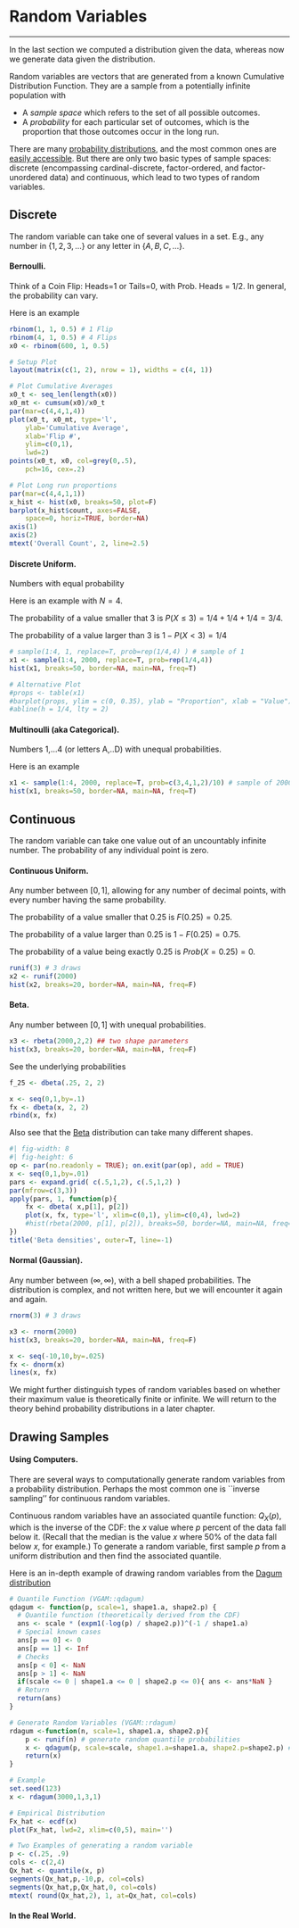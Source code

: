 
# Random Variables
***

In the last section we computed a distribution given the data, whereas now we generate data given the distribution.

Random variables are vectors that are generated from a known Cumulative Distribution Function. They are a sample from a potentially infinite population with

* A *sample space* which refers to the set of all possible outcomes.
* A *probability* for each particular set of outcomes, which is the proportion that those outcomes occur in the long run.


There are many [probability distributions](https://en.wikipedia.org/wiki/List_of_probability_distributions), and the most common ones are [easily accessible](https://stat.ethz.ch/R-manual/R-devel/library/stats/html/Distributions.html). But there are only two basic types of sample spaces: discrete (encompassing cardinal-discrete, factor-ordered, and factor-unordered data) and continuous, which lead to two types of random variables.


## Discrete
The random variable can take one of several values in a set. E.g., any number in $\{1,2,3,...\}$ or any letter in $\{A,B,C,...\}$.

#### **Bernoulli**. {-}
Think of a Coin Flip: Heads=1 or Tails=0, with Prob. Heads = 1/2. In general, the probability can vary.

\begin{eqnarray}
X &\in& \{0,1\} \\
Prob(X=0) &=& p \\
Prob(X=1) &=& 1-p.
\end{eqnarray}

Here is an example

```r
rbinom(1, 1, 0.5) # 1 Flip
rbinom(4, 1, 0.5) # 4 Flips
x0 <- rbinom(600, 1, 0.5)

# Setup Plot
layout(matrix(c(1, 2), nrow = 1), widths = c(4, 1))

# Plot Cumulative Averages
x0_t <- seq_len(length(x0))
x0_mt <- cumsum(x0)/x0_t
par(mar=c(4,4,1,4))
plot(x0_t, x0_mt, type='l',
    ylab='Cumulative Average',
    xlab='Flip #', 
    ylim=c(0,1), 
    lwd=2)
points(x0_t, x0, col=grey(0,.5),
    pch=16, cex=.2)

# Plot Long run proportions
par(mar=c(4,4,1,1))
x_hist <- hist(x0, breaks=50, plot=F)
barplot(x_hist$count, axes=FALSE,
    space=0, horiz=TRUE, border=NA)
axis(1)
axis(2)
mtext('Overall Count', 2, line=2.5)
```

#### **Discrete Uniform**. {-}
Numbers with equal probability
\begin{eqnarray}
X &\in& \{1,...N\} \\
Prob(X=1) &=& Prob(X=2) = ... = Prob(X=N) = 1/N.
\end{eqnarray}

Here is an example with  $N=4$. 

The probability of a value smaller that $3$ is $P(X\leq 3)=1/4 + 1/4 + 1/4 = 3/4$.

The probability of a value larger than $3$ is $1-P(X<3)=1/4$


```r
# sample(1:4, 1, replace=T, prob=rep(1/4,4) ) # sample of 1
x1 <- sample(1:4, 2000, replace=T, prob=rep(1/4,4))
hist(x1, breaks=50, border=NA, main=NA, freq=T)

# Alternative Plot
#props <- table(x1)
#barplot(props, ylim = c(0, 0.35), ylab = "Proportion", xlab = "Value")
#abline(h = 1/4, lty = 2)
```

#### **Multinoulli (aka Categorical)**. {-}
Numbers 1,...4 (or letters A,..D) with unequal probabilities.

Here is an example

```r
x1 <- sample(1:4, 2000, replace=T, prob=c(3,4,1,2)/10) # sample of 2000,
hist(x1, breaks=50, border=NA, main=NA, freq=T)
```

## Continuous
The random variable can take one value out of an uncountably infinite number. The probability of any individual point is zero.


#### **Continuous Uniform**. {-}
Any number between $[0,1]$, allowing for any number of decimal points, with every number having the same probability.

\begin{eqnarray}
F(x) &=& Prob(X \leq x) = \begin{cases} 
0 & x < 0 \\
x & x \in [0,1] \\
1 & x > 1.
\end{cases}
\end{eqnarray}

The probability of a value smaller that $0.25$ is $F(0.25)=0.25$.

The probability of a value larger than $0.25$ is $1-F(0.25)=0.75$.

The probability of a value being exactly $0.25$ is $Prob(X=0.25)=0$.

```r
runif(3) # 3 draws
x2 <- runif(2000)
hist(x2, breaks=20, border=NA, main=NA, freq=F)
```



#### **Beta**. {-}
Any number between $[0,1]$ with unequal probabilities. 
```r
x3 <- rbeta(2000,2,2) ## two shape parameters
hist(x3, breaks=20, border=NA, main=NA, freq=F)
```

See the underlying probabilities
```r
f_25 <- dbeta(.25, 2, 2)

x <- seq(0,1,by=.1)
fx <- dbeta(x, 2, 2)
rbind(x, fx)
```

Also see that the [Beta](https://en.wikipedia.org/wiki/Beta_distribution) distribution can take many different shapes.
```r
#| fig-width: 8
#| fig-height: 6
op <- par(no.readonly = TRUE); on.exit(par(op), add = TRUE)
x <- seq(0,1,by=.01)
pars <- expand.grid( c(.5,1,2), c(.5,1,2) )
par(mfrow=c(3,3))
apply(pars, 1, function(p){
    fx <- dbeta( x,p[1], p[2])
    plot(x, fx, type='l', xlim=c(0,1), ylim=c(0,4), lwd=2)
    #hist(rbeta(2000, p[1], p[2]), breaks=50, border=NA, main=NA, freq=F)
})
title('Beta densities', outer=T, line=-1)
```


#### **Normal (Gaussian)**. {-}
Any number between $(\infty,\infty)$, with a bell shaped probabilities. 
The distribution is complex, and not written here, but we will encounter it again and again.
```r
rnorm(3) # 3 draws

x3 <- rnorm(2000) 
hist(x3, breaks=20, border=NA, main=NA, freq=F)

x <- seq(-10,10,by=.025)
fx <- dnorm(x)
lines(x, fx)
```

We might further distinguish types of random variables based on whether their maximum value is theoretically finite or infinite. We will return to the theory behind probability distributions in a later chapter. 



## Drawing Samples

#### **Using Computers**. {-}
There are several ways to computationally generate random variables from a probability distribution. Perhaps the most common one is ``inverse sampling'' for continuous random variables. 

Continuous random variables have an associated quantile function: $Q_{X}(p)$, which is the inverse of the CDF: the $x$ value where $p$ percent of the data fall below it. (Recall that the median is the value $x$ where $50\%$ of the data fall below $x$, for example.) To generate a random variable, first sample $p$ from a uniform distribution and then find the associated quantile.

Here is an in-depth example of drawing random variables from the [Dagum distribution](https://en.wikipedia.org/wiki/Dagum_distribution)
```r
# Quantile Function (VGAM::qdagum)
qdagum <- function(p, scale=1, shape1.a, shape2.p) {
  # Quantile function (theoretically derived from the CDF)
  ans <- scale * (expm1(-log(p) / shape2.p))^(-1 / shape1.a)
  # Special known cases
  ans[p == 0] <- 0
  ans[p == 1] <- Inf
  # Checks
  ans[p < 0] <- NaN
  ans[p > 1] <- NaN
  if(scale <= 0 | shape1.a <= 0 | shape2.p <= 0){ ans <- ans*NaN }
  # Return
  return(ans)
}

# Generate Random Variables (VGAM::rdagum)
rdagum <-function(n, scale=1, shape1.a, shape2.p){
    p <- runif(n) # generate random quantile probabilities
    x <- qdagum(p, scale=scale, shape1.a=shape1.a, shape2.p=shape2.p) #find the inverses
    return(x)
}

# Example
set.seed(123)
x <- rdagum(3000,1,3,1)

# Empirical Distribution
Fx_hat <- ecdf(x)
plot(Fx_hat, lwd=2, xlim=c(0,5), main='')

# Two Examples of generating a random variable
p <- c(.25, .9)
cols <- c(2,4)
Qx_hat <- quantile(x, p)
segments(Qx_hat,p,-10,p, col=cols)
segments(Qx_hat,p,Qx_hat,0, col=cols)
mtext( round(Qx_hat,2), 1, at=Qx_hat, col=cols)
```

#### **In the Real World**. {-}
